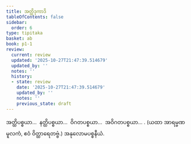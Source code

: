 ```yaml
---
title: အတ္ထိဒုကာဒိ
tableOfContents: false
sidebar:
  order: 6
type: tipitaka
basket: ab
book: p1-1
review:
  current: review
  updated: '2025-10-27T21:47:39.514679'
  updated_by: ''
  notes: ''
  history:
  - state: review
    date: '2025-10-27T21:47:39.514679'
    updated_by: ''
    notes: ''
    previous_state: draft
---
```



<ReviewStatus review={frontmatter.review} showDetails={true} />

<HypothesisAnnotation frontmatter={frontmatter} />

<DynamicBreadcrumb />

<Division number="247" book="p1-1" e="ch" v="36" p="71">

<Paragraph number="790" book="p1-1">
အတ္ထိပစ္စယာ…  နတ္ထိပစ္စယာ…  ဝိဂတပစ္စယာ…  အဝိဂတပစ္စယာ… .

</Paragraph>
</Division>

<Paragraph number="791" type="center" book="p1-1">
(ယထာ အာရမ္မဏမူလကံ, ဧဝံ ဝိတ္ထာရေတဗ္ဗံ.)



</Paragraph>

<Paragraph number="792" type="center" book="p1-1">
အနုလောမပစ္စနီယံ.
</Paragraph>